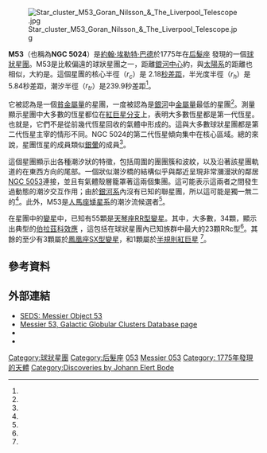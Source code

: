 {{Infobox globular cluster
| name = [[梅西耶天體|M]] 53
| image = [[Image:Messier_53_Hubble_WikiSky.jpg|250px]]
| caption = [[哈伯太空望遠鏡|哈伯太空望遠鏡]]拍攝的M53，視野 3.5’。
| credit = [[NASA|NASA]]/[[STScI|STScI]]/[[WikiSky|WikiSky]]
| epoch = [[J2000|J2000]]
| class = V<ref name=hcob849_11/>
| constellation = [[后髮座|后髮座]]
| ra = {{RA|13|12|55.25}}<ref name=aj140_6_1830/>
| dec = {{DEC|+18|10|05.4}}<ref name=aj140_6_1830/>
| dist_ly = {{Convert|58|e3ly|kpc|abbr=on|lk=on}}<ref name=apj670_1_363/>
| appmag_v = +8.33<ref name="simbad" />
| size_v = 13.0′<ref name="seds">{{Cite web |url=http://messier.seds.org/m/m053.html |title=Messier 53, SEDS Messier pages |accessdate=2018-05-26 |archive-date=2015-03-03 |archive-url=https://web.archive.org/web/20150303152117/http://messier.seds.org/m/m053.html |dead-url=no }}</ref>
| mass_msol = {{Val|8.26|e=5}}<ref name=apj742_1_51/>
| radius_ly =
| v_hb =
| metal_fe = –1.86<ref name=mnras404_3_1203/>
| age = 12.67 [[Gigayear|Gyr]]<ref name=mnras404_3_1203/>
| notes =
| names = M53, [[New_General_Catalogue|NGC]] 5024, GCl 22, C 1310+184<ref name="simbad" />
}}
[[File:Star_cluster_M53_Goran_Nilsson_&_The_Liverpool_Telescope.jpg|thumb]]

'''M53'''（也稱為'''NGC 5024'''）是[[約翰·埃勒特·巴德|約翰·埃勒特·巴德]]於1775年在[[后髮座|后髮座]] 發現的一個[[球狀星團|球狀星團]]。M53是比較偏遠的球狀星團之一，距離[[銀心|銀河中心]]約{{convert|18.4|kpc|ly|order=flip}}，與[[太陽系|太陽系]]的距離也相似，大約是{{convert|17.9|kpc|ly|order=flip}}。這個星團的核心半徑（''r<sub>c</sub>''）是 2.18[[秒差距|秒差距]]，半光度半徑（''r<sub>h</sub>''）是5.84秒差距，潮汐半徑（''r<sub>tr</sub>''）是239.9秒差距<ref name=Bomberg2015/>。

它被認為是一個[[金屬量|貧金屬量]]的星團，一度被認為是[[銀河|銀河]]中[[金屬量|金屬量]]最低的星團<ref name=Bomberg2015/>。測量顯示星團中大多數的恆星都位在[[紅巨星分支|紅巨星分支]]上，表明大多數恆星都是第一代恆星。也就是，它們不是從前幾代恆星回收的氣體中形成的。這與大多數球狀星團都是第二代恆星主宰的情形不同。NGC 5024的第二代恆星傾向集中在核心區域。總的來說，星團恆星的成員類似[[銀河系#銀暈|銀暈]]的成員<ref name=Boberg2016/>。

這個星團顯示出各種潮汐狀的特徵，包括周圍的團團簇和波紋，以及沿著該星團軌道的在東西方向的尾部。一個狀似潮汐橋的結構似乎與鄰近呈現非常瀰漫狀的鄰居[[NGC_5053|NGC 5053]]連接，並且有氣體殼層籠罩著這兩個集團。這可能表示這兩者之間發生過動態的潮汐交互作用；由於[[銀河系|銀河系]]內沒有已知的聯星團，所以這可能是獨一無二的<ref name=Chun2010/>。此外，M53是[[人馬座矮橢球星系|人馬座矮星系]]的潮汐流候選者<ref name=Bomberg2015/>。

在星團中的[[變星|變星]]中，已知有55顆是[[天琴座RR型變星|天琴座RR型變星]]。其中，大多數，34顆，顯示出典型的[[伯拉茲科效應|伯拉茲科效應]] ，這包括在球狀星團內已知族群中最大的23顆RRc型<ref name=ArellanoFerro2012/>。其餘的至少有3顆屬於[[鳳凰座SX型變星|鳳凰座SX型變星]]，和1顆屬於[[半規則變星|半規則紅巨星]] <ref name=Bramich2012/>。

== 參考資料 ==
{{reflist|2|refs=

<ref name=ArellanoFerro2012>{{citation
 | title=The unusually large population of Blazhko variables in the globular cluster NGC 5024 (M53)
 | display-authors=1 | last1=Arellano Ferro | first1=A.
 | last2=Bramich | first2=D. M. | last3=Figuera Jaimes | first3=R.
 | last4=Giridhar | first4=Sunetra | last5=Kuppuswamy | first5=K.
 | journal=Monthly Notices of the Royal Astronomical Society
 | volume=420 | issue=2 | pages=1333−1346 | date=February 2012
 | doi=10.1111/j.1365-2966.2011.20119.x | bibcode=2012MNRAS.420.1333A
 | arxiv=1111.0216 | postscript=. }}</ref>

<ref name=Bramich2012>{{citation
 | title=Investigation of variable star candidates in the globular cluster NGC 5024 (M53)
 | last1=Bramich | first1=D. M. | last2=Arellano Ferro | first2=A.
 | last3=Jaimes | first3=R. Figuera | last4=Giridhar | first4=Sunetra
 | display-authors=1 | postscript=. | arxiv=1205.5112
 | journal=Monthly Notices of the Royal Astronomical Society
 | volume=424 | issue=4 | pages=2722−2732 | date=August 2012
 | doi=10.1111/j.1365-2966.2012.21360.x | bibcode=2012MNRAS.424.2722B }}</ref>

<ref name=Bomberg2015>{{citation
 | title=Chemical Abundances in NGC 5053: A Very Metal-poor and Dynamically Complex Globular Cluster
 | display-authors=1 | last1=Boberg | first1=Owen M.
 | last2=Friel | first2=Eileen D. | last3=Vesperini | first3=Enrico
 | journal=The Astrophysical Journal
 | volume=804 | issue=2 | id=109 | pages=12 | date=May 2015
 | doi=10.1088/0004-637X/804/2/109 | bibcode=2015ApJ...804..109B
 | arxiv=1504.01791 | postscript=. }}</ref>

<ref name=Boberg2016>{{citation
 | title=Chemical Abundances in NGC 5024 (M53): A Mostly First Generation Globular Cluster
 | display-authors=1 | last1=Boberg | first1=Owen M.
 | last2=Friel | first2=Eileen D. | last3=Vesperini | first3=Enrico
 | journal=The Astrophysical Journal | postscript=.
 | volume=824 | issue=1 | id=5 | pages=15 | date=June 2016
 | doi=10.3847/0004-637X/824/1/5 | bibcode=2016ApJ...824....5B }}</ref>

<ref name=Chun2010>{{citation
 | title=A Wide-Field Photometric Survey for Extratidal Tails Around Five Metal-Poor Globular Clusters in the Galactic Halo 
 | last1=Chun | first1=Sang-Hyun | last2=Kim | first2=Jae-Woo
 | last3=Sohn | first3=Sangmo T. | last4=Park | first4=Jang-Hyun
 | last5=Han | first5=Wonyong | last6=Kim | first6=Ho-Il
 | last7=Lee | first7=Young-Wook | last8=Lee | first8=Myung Gyoon
 | last9=Lee | first9=Sang-Gak | last10=Sohn | first10=Young-Jong
 | journal=The Astronomical Journal | display-authors=1
 | volume=139 | issue=2 | pages=606−625 | date=February 2010
 | doi=10.1088/0004-6256/139/2/606 | bibcode=2010AJ....139..606C | arxiv=0912.3540}}</ref>

<ref name=aj140_6_1830>{{citation | display-authors=1 | last1=Goldsbury | first1=Ryan | last2=Richer | first2=Harvey B. | last3=Anderson | first3=Jay | last4=Dotter | first4=Aaron | last5=Sarajedini | first5=Ata | last6=Woodley | first6=Kristin | title=The ACS Survey of Galactic Globular Clusters. X. New Determinations of Centers for 65 Clusters | journal=The Astronomical Journal | volume=140 | issue=6 | pages=1830–1837 |date=December 2010 | doi=10.1088/0004-6256/140/6/1830 | bibcode=2010AJ....140.1830G | postscript=. |arxiv = 1008.2755 }}</ref>

<ref name=hcob849_11>{{citation | last1=Shapley | first1=Harlow | last2=Sawyer | first2=Helen B. | title=A Classification of Globular Clusters | journal=Harvard College Observatory Bulletin | issue=849 | pages=11–14 |date=August 1927 | bibcode=1927BHarO.849...11S | postscript=. | volume=849 }}</ref>

<ref name=mnras404_3_1203>{{citation | last1=Forbes | first1=Duncan A. | last2=Bridges | first2=Terry | title=Accreted versus in situ Milky Way globular clusters | journal=[[Monthly_Notices_of_the_Royal_Astronomical_Society|Monthly Notices of the Royal Astronomical Society]] | volume=404 | issue=3 | pages=1203–1214 |date=May 2010 | doi=10.1111/j.1365-2966.2010.16373.x | bibcode=2010MNRAS.404.1203F | postscript=. |arxiv = 1001.4289 }}</ref>

<ref name=apj670_1_363>{{citation | display-authors=1 | last1=Hessels | first1=J. W. T. | last2=Ransom | first2=S. M. | last3=Stairs | first3=I. H. | last4=Kaspi | first4=V. M. | last5=Freire | first5=P. C. C. | title=A 1.4 GHz Arecibo Survey for Pulsars in Globular Clusters | journal=The Astrophysical Journal | volume=670 | issue=1 | pages=363–378 |date=November 2007 | doi=10.1086/521780 | bibcode=2007ApJ...670..363H |arxiv = 0707.1602 }}</ref>

<ref name="simbad">{{cite simbad | title=NGC 5024 | accessdate=16 November 2006 }}</ref>

<ref name=apj742_1_51>{{citation | display-authors=1 | last1=Boyles | first1=J. | last2=Lorimer | first2=D. R. | last3=Turk | first3=P. J. | last4=Mnatsakanov | first4=R. | last5=Lynch | first5=R. S. | last6=Ransom | first6=S. M. | last7=Freire | first7=P. C. | last8=Belczynski | first8=K. | title=Young Radio Pulsars in Galactic Globular Clusters | journal=The Astrophysical Journal | volume=742 | issue=1 | page=51 |date=November 2011 | doi=10.1088/0004-637X/742/1/51 | bibcode=2011ApJ...742...51B | postscript=. |arxiv = 1108.4402 }}</ref>

}}

== 外部連結 ==
{{commons|Messier 53|Messier 53}}
* [http://messier.seds.org/m/m053.html SEDS: Messier Object 53] {{Wayback|url=http://messier.seds.org/m/m053.html |date=20150303152117 }}
* [http://gclusters.altervista.org/cluster_4.php?ggc=M+53 Messier 53, Galactic Globular Clusters Database page] {{Wayback|url=http://gclusters.altervista.org/cluster_4.php?ggc=M+53 |date=20110522203414 }}
* {{cite web|last=Gray|first=Meghan|title=M53 – Globular Cluster|url=http://www.deepskyvideos.com/videos/messier/M53_globular_cluster.html|work=Deep Space Videos|publisher=[[Brady_Haran|Brady Haran]]|accessdate=2018-05-26|archive-date=2020-07-02|archive-url=https://web.archive.org/web/20200702193544/http://www.deepskyvideos.com/videos/messier/M53_globular_cluster.html|dead-url=no}}
* {{WikiSky}}

{{Ngc55}}

{{Sky|13|12|55.3|+|18|10|09|58000}}

{{梅西耶天體}}
{{catalogs|M=53|NGC=5024}}

[[Category:球狀星團|Category:球狀星團]]
[[Category:后髮座|Category:后髮座]]
[[Category:梅西耶天體|053]]
[[Category:NGC天體|Messier 053]]
[[Category:_1775年發現的天體|Category: 1775年發現的天體]]
[[Category:Discoveries_by_Johann_Elert_Bode|Category:Discoveries by Johann Elert Bode]]